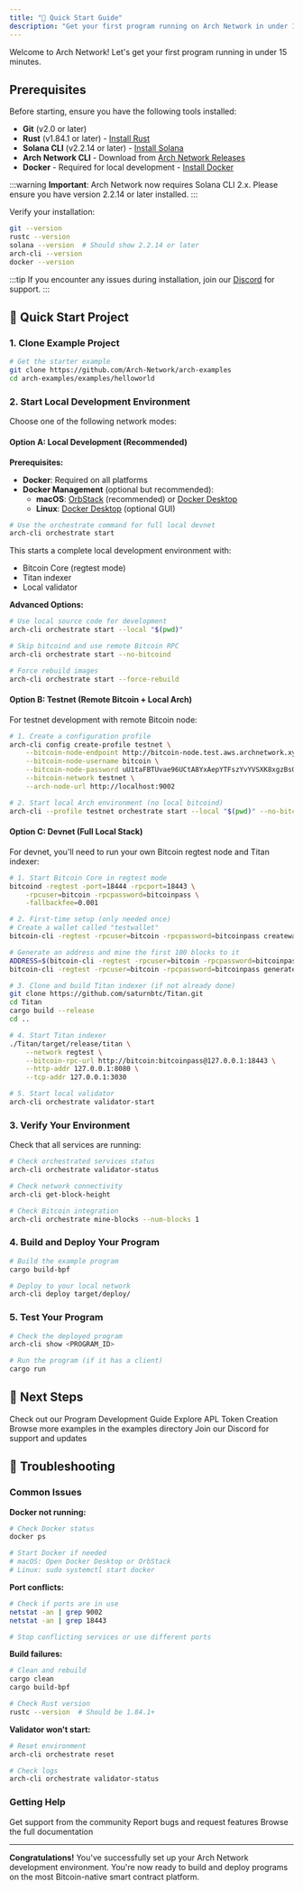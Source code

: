 ```yaml
---
title: "🚀 Quick Start Guide"
description: "Get your first program running on Arch Network in under 15 minutes"
---
```


Welcome to Arch Network! Let's get your first program running in under 15 minutes.

## Prerequisites

Before starting, ensure you have the following tools installed:

- **Git** (v2.0 or later)
- **Rust** (v1.84.1 or later) - [Install Rust](https://rustup.rs/)
- **Solana CLI** (v2.2.14 or later) - [Install Solana](https://docs.solana.com/cli/install-solana-cli-tools)
- **Arch Network CLI** - Download from [Arch Network Releases](https://github.com/Arch-Network/arch-node/releases/latest)
- **Docker** - Required for local development - [Install Docker](https://docs.docker.com/engine/install/)

:::warning
**Important**: Arch Network now requires Solana CLI 2.x. Please ensure you have version 2.2.14 or later installed.
:::

Verify your installation:

```bash
git --version
rustc --version
solana --version  # Should show 2.2.14 or later
arch-cli --version
docker --version
```

:::tip
If you encounter any issues during installation, join our [Discord](https://discord.gg/archnetwork) for support.
:::

## 🚀 Quick Start Project

### 1. Clone Example Project

```bash
# Get the starter example
git clone https://github.com/Arch-Network/arch-examples
cd arch-examples/examples/helloworld
```

### 2. Start Local Development Environment

Choose one of the following network modes:

#### Option A: Local Development (Recommended)

**Prerequisites:**
- **Docker**: Required on all platforms
- **Docker Management** (optional but recommended):
  - **macOS**: [OrbStack](https://orbstack.dev/) (recommended) or [Docker Desktop](https://www.docker.com/products/docker-desktop/)
  - **Linux**: [Docker Desktop](https://www.docker.com/products/docker-desktop/) (optional GUI)

```bash
# Use the orchestrate command for full local devnet
arch-cli orchestrate start
```

This starts a complete local development environment with:
- Bitcoin Core (regtest mode)
- Titan indexer
- Local validator

**Advanced Options:**

```bash
# Use local source code for development
arch-cli orchestrate start --local "$(pwd)"

# Skip bitcoind and use remote Bitcoin RPC
arch-cli orchestrate start --no-bitcoind

# Force rebuild images
arch-cli orchestrate start --force-rebuild
```

#### Option B: Testnet (Remote Bitcoin + Local Arch)

For testnet development with remote Bitcoin node:

```bash
# 1. Create a configuration profile
arch-cli config create-profile testnet \
    --bitcoin-node-endpoint http://bitcoin-node.test.aws.archnetwork.xyz:49332 \
    --bitcoin-node-username bitcoin \
    --bitcoin-node-password uU1taFBTUvae96UCtA8YxAepYTFszYvYVSXK8xgzBs0 \
    --bitcoin-network testnet \
    --arch-node-url http://localhost:9002

# 2. Start local Arch environment (no local bitcoind)
arch-cli --profile testnet orchestrate start --local "$(pwd)" --no-bitcoind
```

#### Option C: Devnet (Full Local Stack)

For devnet, you'll need to run your own Bitcoin regtest node and Titan indexer:

```bash
# 1. Start Bitcoin Core in regtest mode
bitcoind -regtest -port=18444 -rpcport=18443 \
    -rpcuser=bitcoin -rpcpassword=bitcoinpass \
    -fallbackfee=0.001

# 2. First-time setup (only needed once)
# Create a wallet called "testwallet"
bitcoin-cli -regtest -rpcuser=bitcoin -rpcpassword=bitcoinpass createwallet testwallet

# Generate an address and mine the first 100 blocks to it
ADDRESS=$(bitcoin-cli -regtest -rpcuser=bitcoin -rpcpassword=bitcoinpass getnewaddress)
bitcoin-cli -regtest -rpcuser=bitcoin -rpcpassword=bitcoinpass generatetoaddress 100 $ADDRESS

# 3. Clone and build Titan indexer (if not already done)
git clone https://github.com/saturnbtc/Titan.git
cd Titan
cargo build --release
cd ..

# 4. Start Titan indexer
./Titan/target/release/titan \
    --network regtest \
    --bitcoin-rpc-url http://bitcoin:bitcoinpass@127.0.0.1:18443 \
    --http-addr 127.0.0.1:8080 \
    --tcp-addr 127.0.0.1:3030

# 5. Start local validator
arch-cli orchestrate validator-start
```

### 3. Verify Your Environment

Check that all services are running:

```bash
# Check orchestrated services status
arch-cli orchestrate validator-status

# Check network connectivity
arch-cli get-block-height

# Check Bitcoin integration
arch-cli orchestrate mine-blocks --num-blocks 1
```

### 4. Build and Deploy Your Program

```bash
# Build the example program
cargo build-bpf

# Deploy to your local network
arch-cli deploy target/deploy/
```

### 5. Test Your Program

```bash
# Check the deployed program
arch-cli show <PROGRAM_ID>

# Run the program (if it has a client)
cargo run
```

## 🎯 Next Steps

<Cards>
  <Card title="Learn More" href="/docs/development/writing-your-first-program">
    Check out our Program Development Guide
  </Card>
  <Card title="Token Development" href="/docs/development/how-to-create-a-fungible-token">
    Explore APL Token Creation
  </Card>
  <Card title="Examples" href="https://github.com/Arch-Network/arch-examples" external>
    Browse more examples in the examples directory
  </Card>
  <Card title="Community" href="https://discord.gg/archnetwork" external>
    Join our Discord for support and updates
  </Card>
</Cards>

## 🔧 Troubleshooting

### Common Issues

**Docker not running:**

```bash
# Check Docker status
docker ps

# Start Docker if needed
# macOS: Open Docker Desktop or OrbStack
# Linux: sudo systemctl start docker
```

**Port conflicts:**

```bash
# Check if ports are in use
netstat -an | grep 9002
netstat -an | grep 18443

# Stop conflicting services or use different ports
```

**Build failures:**

```bash
# Clean and rebuild
cargo clean
cargo build-bpf

# Check Rust version
rustc --version  # Should be 1.84.1+
```

**Validator won't start:**

```bash
# Reset environment
arch-cli orchestrate reset

# Check logs
arch-cli orchestrate validator-status
```

### Getting Help

<Cards>
  <Card title="Discord" href="https://discord.gg/archnetwork" external>
    Get support from the community
  </Card>
  <Card title="GitHub Issues" href="https://github.com/Arch-Network/arch-node/issues" external>
    Report bugs and request features
  </Card>
  <Card title="Documentation" href="https://docs.arch.network" external>
    Browse the full documentation
  </Card>
</Cards>

---

**Congratulations!** You've successfully set up your Arch Network development environment. You're now ready to build and deploy programs on the most Bitcoin-native smart contract platform.
